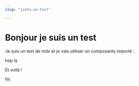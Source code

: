 ```yaml
---
slug: "juste-un-test"

---
```



# Bonjour je suis un test

Je suis un test de mdx et je vais utiliser un composants importé : 

<MakeMeRed>hop la</MakeMeRed>

Et voilà !

fin. 